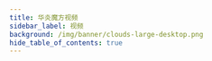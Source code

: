 ```yaml
---
title: 华炎魔方视频
sidebar_label: 视频
background: /img/banner/clouds-large-desktop.png
hide_table_of_contents: true
---
```



<div class="mt-10 max-w-md grid gap-8 sm:max-w-lg sm:grid-cols-2 lg:grid-cols-3 sm:max-w-7xl">

  <Card image="https://www-steedos-com.oss-accelerate.aliyuncs.com/videos/creator/steedos-guide.jpg"
    category="华炎魔方概览"
    title="华炎魔方助力企业数字化转型"
    href="/videos/steedos-digital-transformation/"/>

  <Card image="https://www-steedos-com.oss-accelerate.aliyuncs.com/videos/steedos/steedos-open-source.jpg"
    category="华炎魔方概览"
    title="描述式编程"
    href="/videos/click-programme/"/>

  <Card image="https://www-steedos-com.oss-accelerate.aliyuncs.com/videos/creator/steedos-platform-features.jpg"
    category="华炎魔方概览"
    title="华炎魔方十大引擎"
    href="/videos/steedos-platform-features/"/>

  <Card image="http://vod.steedos.com/image/cover/D97E503BEA3441D7BD807AF1AC9A95B5-6-2.png"
    category="低代码培训课程"
    title="如何创建自定义应用程序？"
    href="/videos/lesson-object/"/>

  <Card image="http://vod.steedos.com/image/cover/608CD349AB534EA496E649EFFB3423A1-6-2.png"
    category="低代码培训课程"
    title="如何为自定义对象创建子表？"
    href="/videos/lesson-object-relationship/"/>

  <Card image="https://vod.steedos.com/image/cover/5ED534383E544E8E908BAF76FA7E0828-6-2.png"
    category="低代码培训课程"
    title="如何使用公式计算字段值？"
    href="/videos/formula-calculates/"/>

  <Card image="https://vod.steedos.com/image/cover/5B3BC50E0C98464F8496DF2216C4F291-6-2.png"
    category="低代码培训课程"
    title="如何创建验证规则？"
    href="/videos/validation_rules/"/>
  
  <Card image="https://vod.steedos.com/image/cover/38A46FFE463A4DEFB66AF66D0761E6FB-6-2.png"
    category="低代码培训课程"
    title="如何创建工作流规则？"
    href="/videos/workflow_rules/"/>

  <Card image="https://vod.steedos.com/image/cover/D0F6B10CB703489BB86FE6A418910D3B-6-2.png"
    category="低代码培训课程"
    title="如何创建批准过程？"
    href="/videos/approval_process/"/>

  <Card image="https://vod.steedos.com/image/cover/273D6FB669D94148889E5FE7A26A3D13-6-2.png"
    category="低代码培训课程"
    title="什么是元数据？"
    href="/videos/lesson-metadata/"/>  

  <Card image="https://vod.steedos.com/image/cover/3D86F0FC68214E6D9F0A6DABDEF7495A-6-2.png"
    category="低代码培训课程"
    title="如何实现元数据的版本管理？"
    href="/videos/lesson-metadata-synchronize/"/>  

  <Card image="https://www-steedos-com.oss-accelerate.aliyuncs.com/videos/workflow/admin-contracts.jpg"
    category="审批王"
    title="如何设计审批流程？"
    href="/videos/workflow/admin-contracts/"/>

  <Card image="https://www-steedos-com.oss-accelerate.aliyuncs.com/videos/workflow/user-contracts.jpg"
    category="审批王"
    title="如何填单和审批？"
    href="/videos/workflow/user-contracts/"/>

</div>

<br/><br/>